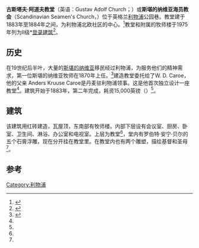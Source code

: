 {{Infobox church
| name = 古斯塔夫·阿道夫教堂
| image = Gustav Adolfus Kyrka, Liverpool.jpg
| imagesize = 200
| latd = 53.3996| longd = -2.9844
| location =英格兰[[利物浦|利物浦]]公园巷 
| coordinates = {{coord|53.3996|-2.9844|region:GB_type:landmark|display=title}}
| denomination = 路德宗
| website = [https://web.archive.org/web/20130305113423/http://www.nordicliverpool.co.uk/index.html Liverpool International Nordic Community]
| heritage designation = II*级
| designated date = 1975-03-14
| architect = W. D. Caroe
| architectural type = [[教堂|教堂]]
| groundbreaking = 1883
| completed date = 1884
| construction cost = £15,000英镑<br/>£1,160,000英镑（现价）
}}
'''古斯塔夫·阿道夫教堂'''（英语：Gustav Adolf Church；{{lang-sv | Gustav Adolfs kyrka<ref>瑞典语, "[[古斯塔夫四世·阿道夫|古斯塔夫四世·阿道夫]]教堂".</ref>}}）或'''斯堪的纳维亚海员教会'''（Scandinavian Seamen's Church，{{lang-sv|Skandinaviska sjömanskyrkan}}）位于英格兰[[利物浦|利物浦]]公园巷。教堂建于1883年至1884年之间，为利物浦北欧社区的中心。<ref>{{Citation| url = http://nordicliverpool.co.uk/?page_id=213| title = About us| accessdate = 2013-04-15| publisher = Liverpool International Nordic Community| archive-date = 2020-10-20| archive-url = https://web.archive.org/web/20201020135908/http://nordicliverpool.co.uk/?page_id=213| dead-url = no}}</ref>教堂和附属的牧师楼于1975年列为II级*[[登录建筑|登录建筑]]<ref name=nhl>{{NHLE |num= 1292991|desc= Scandinavian Seamen's Church (Gustav Adolfus Kyrka)|access-date= 2013-04-15|mode=cs2}}</ref>。

==历史==
在19世纪后半叶，大量的[[斯堪的纳维亚|斯堪的纳维亚]]移民经过利物浦，为服务他们的精神需求，第一位斯堪的纳维亚牧师在1870年上任。<ref name=hist>{{Citation| url = http://www.nordicliverpool.co.uk/history.html| title = History| accessdate = 2013-04-15| publisher = Liverpool International Nordic Community| deadurl = yes| archiveurl = https://web.archive.org/web/20130803125941/http://www.nordicliverpool.co.uk/history.html| archivedate = 2013-08-03}}</ref>建造教堂委托给了W. D. Caroe，他的父亲 Anders Kruuse Caroe是丹麦驻利物浦领事。这是他首次独立设计一座教堂<ref name=nhl/>。建筑开始于1883年，第二年完成，耗资15,000英镑（{{Inflation|UK|15000|1884|r=-4|fmt=eq|cursign=£}}）<ref name=hist/>{{Inflation-fn|UK}}。

==建筑==
该建筑用红砖建造，瓦屋顶，东南部有牧师楼。内部下层设有会议室、厨房、卧室、卫生间、淋浴、办公室和电视室。上层为教堂<ref name=nhl/>，堂内有罗伯特·安宁·贝尔的五个石膏浮雕，现在分开挂在教堂里。在教堂内也有两个雕塑，描绘基督和圣母<ref name=hist/>。

==参考==
{{Reflist|30em}}
[[Category:利物浦|Category:利物浦]]